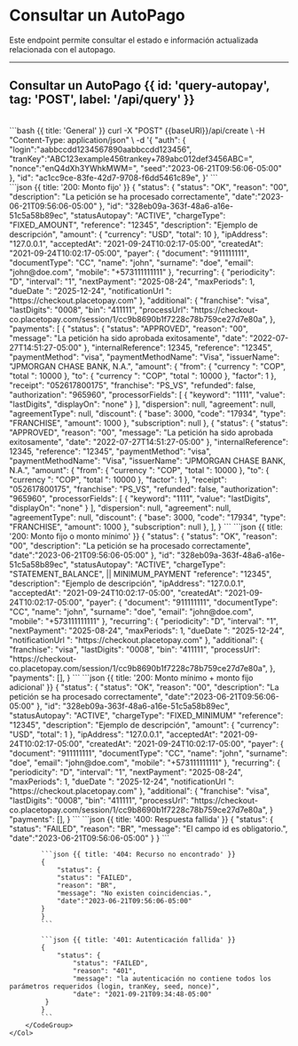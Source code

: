 
# Consultar un AutoPago

Este endpoint permite consultar el estado e información actualizada relacionada con el autopago.

---

## Consultar un AutoPago {{ id: 'query-autopay', tag: 'POST', label: '/api/query' }}

<Row>
    <Col>
        <ApiReader
            path="/api/query"
            method="POST"
            api={props.refs}
        />
    </Col>
    <Col sticky>
        <br />
        <CodeGroup title="Solicitud" tag="POST" label="/api/create">
            ```bash {{ title: 'General' }}
            curl -X "POST" {{baseURl}}/api/create \
            -H "Content-Type: application/json" \
            -d '{
                "auth": {
                    "login":"aabbccdd1234567890aabbccdd123456",
                    "tranKey":"ABC123example456trankey+789abc012def3456ABC=",
                    "nonce":"enQ4dXh3YWhkMWM=",
                    "seed":"2023-06-21T09:56:06-05:00"
                },
                "id": "ac1cc9ce-83fe-42d7-9708-f6dd5461c89e",
            }'
            ```
        </CodeGroup>
    </Col>
</Row>

<Row>
    <Col>
        <ApiReader
            path="/api/query"
            method="POST"
            type="response"
            api={props.refs}
        />
    </Col>
    <Col sticky>
        <br />
        <CodeGroup title="Respuesta">
            ```json {{ title: '200: Monto fijo' }}
            {
                "status": {
                    "status": "OK",
                    "reason": "00",
                    "description": "La petición se ha procesado correctamente",
                    "date":"2023-06-21T09:56:06-05:00"
               },
               "id": "328eb09a-363f-48a6-a16e-51c5a58b89ec",
               "statusAutopay": "ACTIVE",
               "chargeType": "FIXED_AMOUNT",
               "reference": "12345",
               "description": "Ejemplo de descripción",
               "amount": {
                 "currency": "USD",
                 "total": 10
               },
               "ipAddress": "127.0.0.1",
               "acceptedAt": "2021-09-24T10:02:17-05:00",
               "createdAt": "2021-09-24T10:02:17-05:00",
               "payer": {
                    "document": "911111111",
                    "documentType": "CC",
                    "name": "john",
                    "surname": "doe",
                    "email": "john@doe.com",
                    "mobile": "+573111111111"
              },
              "recurring": {
                "periodicity": "D",
                "interval": "1",
                "nextPayment": "2025-08-24",
                "maxPeriods": 1,
                "dueDate ": "2025-12-24",
                "notificationUrl ": "https://checkout.placetopay.com"
              },
            "additional": {
                "franchise": "visa",
                "lastDigits": "0008",
                "bin": "411111",
                "processUrl": "https://checkout-co.placetopay.com/session/1/cc9b8690b1f7228c78b759ce27d7e80a",
            },
             "payments": [
                 {
                     "status": {
                        "status": "APPROVED",
                        "reason": "00",
                        "message": "La petición ha sido aprobada exitosamente",
                        "date": "2022-07-27T14:51:27-05:00"
                    },
                    "internalReference": 12345,
                    "reference": "12345",
                    "paymentMethod": "visa",
                    "paymentMethodName": "Visa",
                    "issuerName": "JPMORGAN CHASE BANK, N.A.",
                    "amount": {
                        "from": {
                            "currency ": "COP",
                            "total ": 10000
                        },
                        "to": {
                            "currency ": "COP",
                            "total ": 10000
                        },
                        "factor": 1
                    },
                    "receipt": "052617800175",
                    "franchise": "PS_VS",
                    "refunded": false,
                    "authorization": "965960",
                    "processorFields": [
                        {
                            "keyword": "1111",
                            "value": "lastDigits",
                            "displayOn": "none"
                        }
                    ],
                    "dispersion": null,
                    "agreement": null,
                    "agreementType": null,
                    "discount": {
                        "base": 3000,
                        "code": "17934",
                        "type": "FRANCHISE",
                        "amount": 1000
                    },
                    "subscription": null
                },
                {
                     "status": {
                        "status": "APPROVED",
                        "reason": "00",
                        "message": "La petición ha sido aprobada exitosamente",
                        "date": "2022-07-27T14:51:27-05:00"
                    },
                    "internalReference": 12345,
                    "reference": "12345",
                    "paymentMethod": "visa",
                    "paymentMethodName": "Visa",
                    "issuerName": "JPMORGAN CHASE BANK, N.A.",
                    "amount": {
                        "from": {
                            "currency ": "COP",
                            "total ": 10000
                        },
                        "to": {
                            "currency ": "COP",
                            "total ": 10000
                        },
                        "factor": 1
                    },
                    "receipt": "052617800175",
                    "franchise": "PS_VS",
                    "refunded": false,
                    "authorization": "965960",
                    "processorFields": [
                        {
                            "keyword": "1111",
                            "value": "lastDigits",
                            "displayOn": "none"
                        }
                    ],
                    "dispersion": null,
                    "agreement": null,
                    "agreementType": null,
                    "discount": {
                        "base": 3000,
                        "code": "17934",
                        "type": "FRANCHISE",
                        "amount": 1000
                    },
                    "subscription": null
                },
             ],
            }
            ```
            ```json {{ title: '200: Monto fijo o monto mínimo' }}
            {
                "status": {
                    "status": "OK",
                    "reason": "00",
                    "description": "La petición se ha procesado correctamente",
                    "date":"2023-06-21T09:56:06-05:00"
                },
                "id": "328eb09a-363f-48a6-a16e-51c5a58b89ec",
                "statusAutopay": "ACTIVE",
                "chargeType": "STATEMENT_BALANCE", || MINIMUM_PAYMENT
                "reference": "12345",
                "description": "Ejemplo de descripción",
                "ipAddress": "127.0.0.1",
                "acceptedAt": "2021-09-24T10:02:17-05:00",
                "createdAt": "2021-09-24T10:02:17-05:00",
                "payer": {
                    "document": "911111111",
                    "documentType": "CC",
                    "name": "john",
                    "surname": "doe",
                    "email": "john@doe.com",
                    "mobile": "+573111111111"
                },
                "recurring": {
                    "periodicity": "D",
                    "interval": "1",
                    "nextPayment": "2025-08-24",
                    "maxPeriods": 1,
                    "dueDate ": "2025-12-24",
                    "notificationUrl ": "https://checkout.placetopay.com"
               },
                "additional": {
                    "franchise": "visa",
                    "lastDigits": "0008",
                    "bin": "411111",
                    "processUrl": "https://checkout-co.placetopay.com/session/1/cc9b8690b1f7228c78b759ce27d7e80a",
                },
                "payments": [],
            }
            ```
             ```json {{ title: '200: Monto mínimo + monto fijo adicional' }}
                    {
                        "status": {
                            "status": "OK",
                            "reason": "00",
                            "description": "La petición se ha procesado correctamente",
                            "date":"2023-06-21T09:56:06-05:00"
                        },
                        "id": "328eb09a-363f-48a6-a16e-51c5a58b89ec",
                        "statusAutopay": "ACTIVE",
                        "chargeType": "FIXED_MINIMUM"
                        "reference": "12345",
                        "description": "Ejemplo de descripción",
                        "amount": {
                            "currency": "USD",
                            "total": 1
                        },
                        "ipAddress": "127.0.0.1",
                        "acceptedAt": "2021-09-24T10:02:17-05:00",
                        "createdAt": "2021-09-24T10:02:17-05:00",
                        "payer": {
                            "document": "911111111",
                            "documentType": "CC",
                            "name": "john",
                            "surname": "doe",
                            "email": "john@doe.com",
                            "mobile": "+573111111111"
                        },
                        "recurring": {
                            "periodicity": "D",
                            "interval": "1",
                            "nextPayment": "2025-08-24",
                            "maxPeriods": 1,
                            "dueDate ": "2025-12-24",
                            "notificationUrl ": "https://checkout.placetopay.com"
                        },
                        "additional": {
                            "franchise": "visa",
                            "lastDigits": "0008",
                            "bin": "411111",
                            "processUrl": "https://checkout-co.placetopay.com/session/1/cc9b8690b1f7228c78b759ce27d7e80a",
                        }
                        "payments": [],
                    }
                    ```
            ```json {{ title: '400: Respuesta fallida' }}
            {
                "status": {
                    "status": "FAILED",
                    "reason": "BR",
                    "message": "El campo id es obligatorio.",
                    "date":"2023-06-21T09:56:06-05:00"
                }
            }
            ```

            ```json {{ title: '404: Recurso no encontrado' }}
            {
                "status": {
                "status": "FAILED",
                "reason": "BR",
                "message": "No existen coincidencias.",
                "date":"2023-06-21T09:56:06-05:00"
            }
            }
            ```

            ```json {{ title: '401: Autenticación fallida' }}
            {
                "status": {
                    "status": "FAILED",
                    "reason": "401",
                    "message": "la autenticación no contiene todos los parámetros requeridos (login, tranKey, seed, nonce)",
                    "date": "2021-09-21T09:34:48-05:00"
             }
            }
            ```
        </CodeGroup>
    </Col>
</Row>

